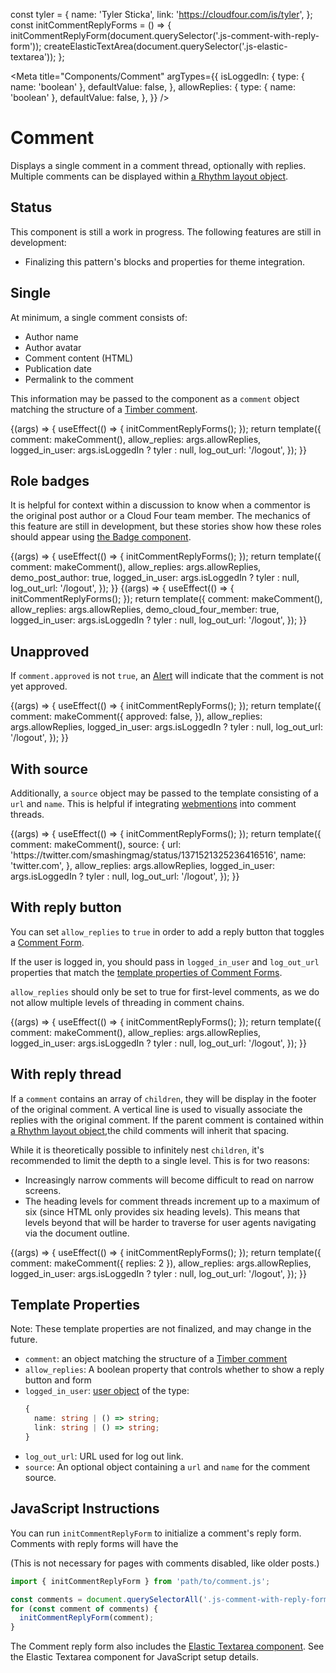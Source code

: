 const tyler = {
  name: 'Tyler Sticka',
  link: 'https://cloudfour.com/is/tyler',
};
const initCommentReplyForms = () => {
  initCommentReplyForm(document.querySelector('.js-comment-with-reply-form'));
  createElasticTextArea(document.querySelector('.js-elastic-textarea'));
};

<Meta
  title="Components/Comment"
  argTypes={{
    isLoggedIn: {
      type: { name: 'boolean' },
      defaultValue: false,
    },
    allowReplies: {
      type: { name: 'boolean' },
      defaultValue: false,
    },
  }}
/>

# Comment

Displays a single comment in a comment thread, optionally with replies. Multiple comments can be displayed within [a Rhythm layout object](/docs/objects-rhythm--default-story).

## Status

This component is still a work in progress. The following features are still in development:

- Finalizing this pattern's blocks and properties for theme integration.

## Single

At minimum, a single comment consists of:

- Author name
- Author avatar
- Comment content (HTML)
- Publication date
- Permalink to the comment

This information may be passed to the component as a `comment` object matching the structure of a [Timber comment](https://timber.github.io/docs/reference/timber-comment/).

<Canvas>
  <Story
    name="Single"
    parameters={{
      docs: {
        source: {
          code: makeTwigInclude(
            '@cloudfour/components/comment-form/comment-form.twig',
            {
              comment: makeComment(),
            }
          ),
        },
      },
    }}
  >
    {(args) => {
      useEffect(() => {
        initCommentReplyForms();
      });
      return template({
        comment: makeComment(),
        allow_replies: args.allowReplies,
        logged_in_user: args.isLoggedIn ? tyler : null,
        log_out_url: '/logout',
      });
    }}
  </Story>
</Canvas>

## Role badges

It is helpful for context within a discussion to know when a commentor is the original post author or a Cloud Four team member. The mechanics of this feature are still in development, but these stories show how these roles should appear using [the Badge component](/docs/components-badge--basic).

<Canvas>
  <Story
    name="Role: Author"
    parameters={{
      docs: {
        source: {
          code: makeTwigInclude(
            '@cloudfour/components/comment-form/comment-form.twig',
            {
              comment: makeComment(),
              demo_post_author: true,
            }
          ),
        },
      },
    }}
  >
    {(args) => {
      useEffect(() => {
        initCommentReplyForms();
      });
      return template({
        comment: makeComment(),
        allow_replies: args.allowReplies,
        demo_post_author: true,
        logged_in_user: args.isLoggedIn ? tyler : null,
        log_out_url: '/logout',
      });
    }}
  </Story>
</Canvas>

<Canvas>
  <Story
    name="Role: Cloud Four"
    parameters={{
      docs: {
        source: {
          code: makeTwigInclude(
            '@cloudfour/components/comment-form/comment-form.twig',
            {
              comment: makeComment(),
              demo_cloud_four_member: true,
            }
          ),
        },
      },
    }}
  >
    {(args) => {
      useEffect(() => {
        initCommentReplyForms();
      });
      return template({
        comment: makeComment(),
        allow_replies: args.allowReplies,
        demo_cloud_four_member: true,
        logged_in_user: args.isLoggedIn ? tyler : null,
        log_out_url: '/logout',
      });
    }}
  </Story>
</Canvas>

## Unapproved

If `comment.approved` is not `true`, an [Alert](/docs/components-alert--basic) will indicate that the comment is not yet approved.

<Canvas>
  <Story
    name="Unapproved"
    parameters={{
      docs: {
        source: {
          code: makeTwigInclude(
            '@cloudfour/components/comment-form/comment-form.twig',
            {
              comment: makeComment({
                approved: false,
              }),
            }
          ),
        },
      },
    }}
  >
    {(args) => {
      useEffect(() => {
        initCommentReplyForms();
      });
      return template({
        comment: makeComment({
          approved: false,
        }),
        allow_replies: args.allowReplies,
        logged_in_user: args.isLoggedIn ? tyler : null,
        log_out_url: '/logout',
      });
    }}
  </Story>
</Canvas>

## With source

Additionally, a `source` object may be passed to the template consisting of a `url` and `name`. This is helpful if integrating [webmentions](https://indieweb.org/Webmention) into comment threads.

<Canvas>
  <Story
    name="With source"
    parameters={{
      docs: {
        source: {
          code: makeTwigInclude(
            '@cloudfour/components/comment-form/comment-form.twig',
            {
              comment: makeComment(),
              source: {
                url: 'https://twitter.com/smashingmag/status/1371521325236416516',
                name: 'twitter.com',
              },
            }
          ),
        },
      },
    }}
  >
    {(args) => {
      useEffect(() => {
        initCommentReplyForms();
      });
      return template({
        comment: makeComment(),
        source: {
          url: 'https://twitter.com/smashingmag/status/1371521325236416516',
          name: 'twitter.com',
        },
        allow_replies: args.allowReplies,
        logged_in_user: args.isLoggedIn ? tyler : null,
        log_out_url: '/logout',
      });
    }}
  </Story>
</Canvas>

## With reply button

You can set `allow_replies` to `true` in order to add a reply button that toggles a [Comment Form](/docs/components-comment-form--reply).

If the user is logged in, you should pass in `logged_in_user` and `log_out_url` properties that match the [template properties of Comment Forms](/docs/components-comment-form--reply#template-properties).

`allow_replies` should only be set to true for first-level comments, as we do not allow multiple levels of threading in comment chains.

<Canvas>
  <Story
    name="With reply button"
    args={{ allowReplies: true, isLoggedIn: true }}
    parameters={{
      docs: {
        source: {
          code: makeTwigInclude(
            '@cloudfour/components/comment-form/comment-form.twig',
            {
              comment: makeComment(),
              allow_replies: true,
              logged_in_user: tyler,
              log_out_url: '/logout',
            }
          ),
        },
      },
    }}
  >
    {(args) => {
      useEffect(() => {
        initCommentReplyForms();
      });
      return template({
        comment: makeComment(),
        allow_replies: args.allowReplies,
        logged_in_user: args.isLoggedIn ? tyler : null,
        log_out_url: '/logout',
      });
    }}
  </Story>
</Canvas>

## With reply thread

If a `comment` contains an array of `children`, they will be display in the footer of the original comment. A vertical line is used to visually associate the replies with the original comment. If the parent comment is contained within [a Rhythm layout object](/docs/objects-rhythm--default-story),the child comments will inherit that spacing.

While it is theoretically possible to infinitely nest `children`, it's recommended to limit the depth to a single level. This is for two reasons:

- Increasingly narrow comments will become difficult to read on narrow screens.
- The heading levels for comment threads increment up to a maximum of six (since HTML only provides six heading levels). This means that levels beyond that will be harder to traverse for user agents navigating via the document outline.

<Canvas>
  <Story
    name="With reply thread"
    parameters={{
      docs: {
        source: {
          code: makeTwigInclude(
            '@cloudfour/components/comment-form/comment-form.twig',
            {
              comment: makeComment({
                replies: 2,
              }),
            }
          ),
        },
      },
    }}
  >
    {(args) => {
      useEffect(() => {
        initCommentReplyForms();
      });
      return template({
        comment: makeComment({ replies: 2 }),
        allow_replies: args.allowReplies,
        logged_in_user: args.isLoggedIn ? tyler : null,
        log_out_url: '/logout',
      });
    }}
  </Story>
</Canvas>

## Template Properties

Note: These template properties are not finalized, and may change in the future.

- `comment`: an object matching the structure of a [Timber comment](https://timber.github.io/docs/reference/timber-comment/)
- `allow_replies`: A boolean property that controls whether to show a reply button and form
- `logged_in_user`: [user object](https://timber.github.io/docs/reference/timber-user/#properties) of the type:
  ```ts
  {
    name: string | () => string;
    link: string | () => string;
  }
  ```
- `log_out_url`: URL used for log out link.
- `source`: An optional object containing a `url` and `name` for the comment source.

## JavaScript Instructions

You can run `initCommentReplyForm` to initialize a comment's reply form. Comments with reply forms will have the

(This is not necessary for pages with comments disabled, like older posts.)

```js
import { initCommentReplyForm } from 'path/to/comment.js';

const comments = document.querySelectorAll('.js-comment-with-reply-form');
for (const comment of comments) {
  initCommentReplyForm(comment);
}
```

The Comment reply form also includes the [Elastic Textarea component](/docs/components-input--elastic-textarea). See the Elastic Textarea component for JavaScript setup details.
